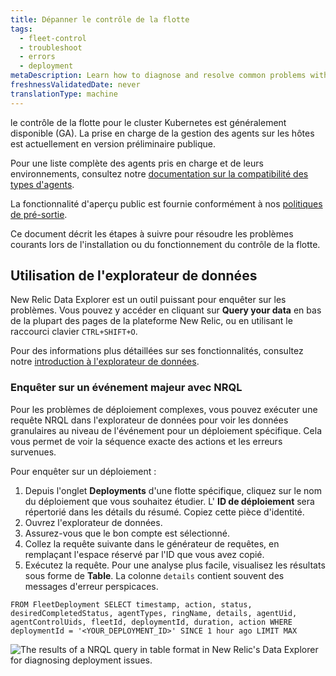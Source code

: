 ```yaml
---
title: Dépanner le contrôle de la flotte
tags:
  - fleet-control
  - troubleshoot
  - errors
  - deployment
metaDescription: Learn how to diagnose and resolve common problems with Fleet Control setup and deployments.
freshnessValidatedDate: never
translationType: machine
---
```


<Callout title="fonctionnalité Disponibilité">
  le contrôle de la flotte pour le cluster Kubernetes est généralement disponible (GA). La prise en charge de la gestion des agents sur les hôtes est actuellement en version préliminaire publique.

  Pour une liste complète des agents pris en charge et de leurs environnements, consultez notre [documentation sur la compatibilité des types d&apos;agents](/docs/new-relic-control/agent-control/agent-types).

  La fonctionnalité d&apos;aperçu public est fournie conformément à nos [politiques de pré-sortie](/docs/licenses/license-information/referenced-policies/new-relic-pre-release-policy).
</Callout>

Ce document décrit les étapes à suivre pour résoudre les problèmes courants lors de l&apos;installation ou du fonctionnement du contrôle de la flotte.

## Utilisation de l&apos;explorateur de données

New Relic Data Explorer est un outil puissant pour enquêter sur les problèmes. Vous pouvez y accéder en cliquant sur **Query your data** en bas de la plupart des pages de la plateforme New Relic, ou en utilisant le raccourci clavier `CTRL+SHIFT+O`.

Pour des informations plus détaillées sur ses fonctionnalités, consultez notre [introduction à l&apos;explorateur de données](/docs/query-your-data/explore-query-data/query-builder/introduction-new-data-explorer/).

### Enquêter sur un événement majeur avec NRQL

Pour les problèmes de déploiement complexes, vous pouvez exécuter une requête NRQL dans l&apos;explorateur de données pour voir les données granulaires au niveau de l&apos;événement pour un déploiement spécifique. Cela vous permet de voir la séquence exacte des actions et les erreurs survenues.

Pour enquêter sur un déploiement :

1. Depuis l&apos;onglet **Deployments** d&apos;une flotte spécifique, cliquez sur le nom du déploiement que vous souhaitez étudier. L&apos; **ID de déploiement** sera répertorié dans les détails du résumé. Copiez cette pièce d&apos;identité.
2. Ouvrez l&apos;explorateur de données.
3. Assurez-vous que le bon compte est sélectionné.
4. Collez la requête suivante dans le générateur de requêtes, en remplaçant l&apos;espace réservé par l&apos;ID que vous avez copié.
5. Exécutez la requête. Pour une analyse plus facile, visualisez les résultats sous forme de **Table**. La colonne `details` contient souvent des messages d&apos;erreur perspicaces.

```nrql
FROM FleetDeployment SELECT timestamp, action, status, desiredCompletedStatus, agentTypes, ringName, details, agentUid, agentControlUids, fleetId, deploymentId, duration, action WHERE deploymentId = '<YOUR_DEPLOYMENT_ID>' SINCE 1 hour ago LIMIT MAX
```

<img title="Fleet Control troubleshooting with NRQL" alt="The results of a NRQL query in table format in New Relic's Data Explorer for diagnosing deployment issues." src="/images/fleet-control-troubleshooting.webp" />